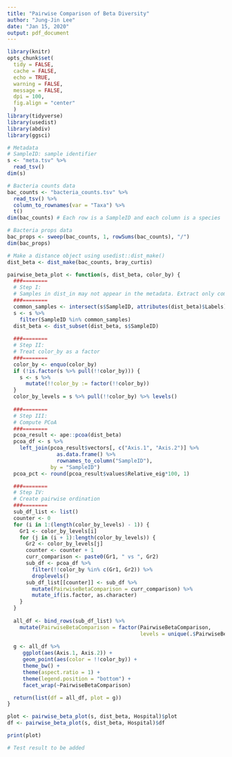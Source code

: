 ```yaml
---
title: "Pairwise Comparison of Beta Diversity"
author: "Jung-Jin Lee"
date: "Jan 15, 2020"
output: pdf_document
---
```


```r
library(knitr)
opts_chunk$set(
  tidy = FALSE,
  cache = FALSE,
  echo = TRUE,
  warning = FALSE,
  message = FALSE,
  dpi = 100,
  fig.align = "center"
  )
library(tidyverse)
library(usedist)
library(abdiv)
library(ggsci)
```

```r
# Metadata
# SampleID: sample identifier
s <- "meta.tsv" %>%
  read_tsv() 
dim(s)

# Bacteria counts data
bac_counts <- "bacteria_counts.tsv" %>%
  read_tsv() %>%
  column_to_rownames(var = "Taxa") %>%
  t()
dim(bac_counts) # Each row is a SampleID and each column is a species

# Bacteria props data
bac_props <- sweep(bac_counts, 1, rowSums(bac_counts), "/")
dim(bac_props)

# Make a distance object using usedist::dist_make()
dist_beta <- dist_make(bac_counts, bray_curtis) 
```

```r
pairwise_beta_plot <- function(s, dist_beta, color_by) {
  ###========
  # Step I:  
  # Samples in dist_in may not appear in the metadata. Extract only common samples
  ###========
  common_samples <- intersect(s$SampleID, attributes(dist_beta)$Labels)
  s <- s %>% 
    filter(SampleID %in% common_samples)
  dist_beta <- dist_subset(dist_beta, s$SampleID)
  
  ###========
  # Step II: 
  # Treat color_by as a factor
  ###========
  color_by <- enquo(color_by)
  if (!is.factor(s %>% pull(!!color_by))) {
    s <- s %>%
      mutate(!!color_by := factor(!!color_by))
  }  
  color_by_levels = s %>% pull(!!color_by) %>% levels()
  
  ###========
  # Step III: 
  # Compute PCoA
  ###========
  pcoa_result <- ape::pcoa(dist_beta)
  pcoa_df <- s %>%
    left_join(pcoa_result$vectors[, c("Axis.1", "Axis.2")] %>%
                as.data.frame() %>%
                rownames_to_column("SampleID"), 
              by = "SampleID")
  pcoa_pct <- round(pcoa_result$values$Relative_eig*100, 1) 

  ###========
  # Step IV: 
  # Create pairwise ordination
  ###========
  sub_df_list <- list()
  counter <- 0
  for (i in 1:(length(color_by_levels) - 1)) {
    Gr1 <- color_by_levels[i]
    for (j in (i + 1):length(color_by_levels)) {
      Gr2 <- color_by_levels[j]
      counter <- counter + 1
      curr_comparison <- paste0(Gr1, " vs ", Gr2)
      sub_df <- pcoa_df %>%
        filter(!!color_by %in% c(Gr1, Gr2)) %>%
        droplevels() 
      sub_df_list[[counter]] <- sub_df %>%
        mutate(PairwiseBetaComparison = curr_comparison) %>%
        mutate_if(is.factor, as.character)
    }
  }
  
  all_df <- bind_rows(sub_df_list) %>%
    mutate(PairwiseBetaComparison = factor(PairwiseBetaComparison, 
                                           levels = unique(.$PairwiseBetaComparison)))
  
  g <- all_df %>%
     ggplot(aes(Axis.1, Axis.2)) +
     geom_point(aes(color = !!color_by)) +
     theme_bw() +
     theme(aspect.ratio = 1) +
     theme(legend.position = "bottom") +
     facet_wrap(~PairwiseBetaComparison) 

  return(list(df = all_df, plot = g))
}  
```  

```r
plot <- pairwise_beta_plot(s, dist_beta, Hospital)$plot
df <- pairwise_beta_plot(s, dist_beta, Hospital)$df
```

```r
print(plot)
```

```r
# Test result to be added
```



